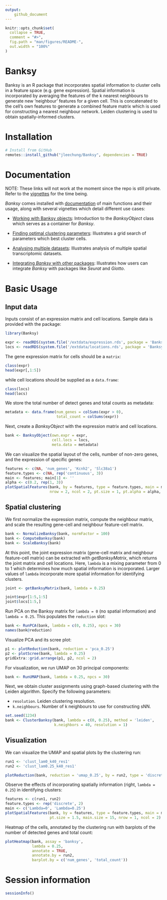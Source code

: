 ```yaml
---
output: 
    github_document
---
```


<!-- README.md is generated from README.Rmd. Please edit that file -->

```r
knitr::opts_chunk$set(
  collapse = TRUE,
  comment = "#>",
  fig.path = "man/figures/README-",
  out.width = "100%"
)
```
# Banksy

<!-- badges: start -->
<!-- badges: end -->

Banksy is an R package that incorporates spatial information to cluster cells 
in a feature space (e.g. gene expression). Spatial information is incorporated 
by averaging the features of the k nearest neighbours to generate new 
'neighbour' features for a given cell. This is concatenated to the cell's own 
features to generate a combined feature matrix which is used for constructing a 
nearest neighbour network. Leiden clustering is used to obtain 
spatially-informed clusters.

# Installation

```r
# Install from GitHub
remotes::install_github("jleechung/Banksy", dependencies = TRUE)
```

# Documentation

NOTE: These links will not work at the moment since the repo is still private.
Refer to the [vignettes](https://github.com/jleechung/Banksy/tree/main/vignettes) for the time being.

*Banksy* comes installed with [documentation](https://jleechung.github.io/Banksy/reference/index.html) 
of main functions and their usage, along with several vignettes which detail 
different use cases:

* [Working with Banksy objects](https://jleechung.github.io/Banksy/articles/banksy-object.html):
  Introduction to the *BanksyObject* class which serves as a container for *Banksy*.  
  
* [Finding optimal clustering parameters](https://jleechung.github.io/Banksy/articles/grid-search.html):
  Illustrates a grid search of parameters which best cluster cells.  

* [Analysing multiple datasets](https://jleechung.github.io/Banksy/articles/multiple-datasets.html):
  Illustrates analysis of multiple spatial transcriptomic datasets.

* [Integrating *Banksy* with other packages](https://jleechung.github.io/Banksy/articles/integrating-pkgs.html):
  Illustrates how users can integrate *Banksy* with packages like *Seurat* and *Giotto*.

# Basic Usage

## Input data

Inputs consist of an expression matrix and cell locations. Sample data is 
provided with the package:
```r
library(Banksy)

expr <- readRDS(system.file('/extdata/expression.rds', package = 'Banksy'))
locs <- readRDS(system.file('/extdata/locations.rds', package = 'Banksy'))
```

The gene expression matrix for cells should be a `matrix`:
```r
class(expr)
head(expr[,1:5])
```

while cell locations should be supplied as a `data.frame`:
```r
class(locs)
head(locs)
```

We store the total number of detect genes and total counts as metadata:
```r
metadata <- data.frame(num_genes = colSums(expr > 0),
                       total_count = colSums(expr))
```

Next, create a *BanksyObject* with the expression matrix and cell locations.

```r
bank <- BanksyObject(own.expr = expr,
                     cell.locs = locs,
                     meta.data = metadata)
```

We can visualize the spatial layout of the cells, number of non-zero genes, 
and the expression of specific genes:

```r
features <- c(NA, 'num_genes', 'Kcnh2', 'Slc38a1')
feature.types <- c(NA, rep('continuous', 3))
main <- features; main[1] <- ''
alpha <- c(0.2, rep(1, 3))
plotSpatialFeatures(bank, by = features, type = feature.types, main = main, 
                    nrow = 2, ncol = 2, pt.size = 1, pt.alpha = alpha, main.size = 10)
```

## Spatial clustering

We first normalize the expression matrix, compute the neighbour matrix, and scale 
the resulting gene-cell and neighbour feature-cell matrix.

```r
bank <- NormalizeBanksy(bank, normFactor = 100)
bank <- ComputeBanksy(bank)
bank <- ScaleBanksy(bank)
```

At this point, the joint expression matrix (gene-cell matrix and neighbour 
feature-cell matrix) can be extracted with *getBanksyMatrix*, which returns
the joint matrix and cell locations. Here, `lambda` is a mixing parameter 
from 0 to 1 which determines how much spatial information is incorporated. 
Larger values of `lambda` incorporate more spatial information for identifying
clusters.

```r
joint <- getBanksyMatrix(bank, lambda = 0.25)

joint$expr[1:5,1:5]
joint$locs[1:5,]
```

Run PCA on the Banksy matrix for `lambda = 0` (no spatial information) 
and `lambda = 0.25`. This populates the `reduction` slot:

```r
bank <- RunPCA(bank, lambda = c(0, 0.25), npcs = 30)
names(bank@reduction)
```

Visualize PCA and its scree plot:

```r
p1 <- plotReduction(bank, reduction = 'pca_0.25')
p2 <- plotScree(bank, lambda = 0.25)
gridExtra::grid.arrange(p1, p2, ncol = 2)
```

For visualization, we run UMAP on 30 principal components:

```r
bank <- RunUMAP(bank, lambda = 0.25, npcs = 30)
```

Next, we obtain cluster assignments using graph-based clustering with the Leiden
algorithm. Specify the following parameters:

* `resolution`. Leiden clustering resolution.  
* `k.neighbours`. Number of k neighbours to use for constructing sNN.

```r
set.seed(1234)
bank <- ClusterBanksy(bank, lambda = c(0, 0.25), method = 'leiden',
                      k.neighbors = 40, resolution = 1)
```

## Visualization

We can visualize the UMAP and spatial plots by the clustering run:

```r
run1 <- 'clust_lam0_k40_res1'
run2 <- 'clust_lam0.25_k40_res1'

plotReduction(bank, reduction = 'umap_0.25', by = run2, type = 'discrete', pt.size = 0.02)
```

Observe the effects of incorporating spatially information (right, `lambda = 0.25`) 
in identifying clusters: 

```r
features <- c(run1, run2)
feature.types <- rep('discrete', 2)
main <- c('Lambda=0', 'Lambda=0.25')
plotSpatialFeatures(bank, by = features, type = feature.types, main = main, 
                    pt.size = 1.5, main.size = 15, nrow = 1, ncol = 2)
```

Heatmap of the cells, annotated by the clustering run with barplots of the 
number of detected genes and total count:

```r
plotHeatmap(bank, assay = 'banksy',
            lambda = 0.25,
            annotate = TRUE,
            annotate.by = run2,
            barplot.by = c('num_genes', 'total_count'))
```

# Session information
```r
sessionInfo()
```
